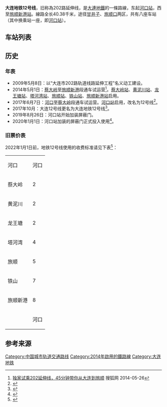 {{noteTA
|G1 =Transport}}
{{Infobox rail system-route
|rail_name=大连地铁12号线
|banner_color={{大连地铁颜色|12}}
|image=File:Dalian Metro Line 12.jpg
|sec_banner_color=
|third_banner_color=
|logo_filename=
|logo_bgcolor=
|logo_note=
|code_name= R2<ref name="DLMName">{{cite web|url=http://www.mxwz.com/comp/view.aspx?ID=2276705|title=咨询发改委对地铁修改番号的进度|publisher=大连市发展和改革委员会|work=民心网|date=2017-09-11|accessdate=2017-10-16|archive-date=2020-04-05|archive-url=https://web.archive.org/web/20200405081926/http://www.mxwz.com/comp/view.aspx?ID=2276705|dead-url=yes}}</ref>
|locale={{PRC}}[[辽宁省|辽宁省]][[大连市|大连市]]
|service_type=[[城市軌道交通系統|城市軌道交通系統]]
|network=[[大連地鐵|大連地鐵]]
|status=營運中
|begin_operation={{Start date and age|2014|5|1}}
|end_operation=
|lastextension= {{Start date and age|2017|6|7}}
|operation_note=
|system_length=40.35[[公里|公里]]
|length_in_operation=
|total_length=
|character=地下、架高
|line_title=路線
|lines=[[雙線鐵路|雙線]]
|stations=8（未來發展：14）
|start = [[河口站_(辽宁省)|河口]]
|end = [[旅顺新港站|旅顺新港]]
|secondary_route=
|main_stations=
|ridership=  <!--([[大连地铁12号线/乘客人數資料來源日期/_****年**月|大连地铁12号线//乘客人數資料來源日期/ ****年**月]])-->
|fleet_size=4節B型編組
|max_speed=100km/h
|track_gauge= 1435毫米（[[标准轨|标准轨]]）
|depot=铁山车辆段
|operator=[[大连地铁运营有限公司|大连地铁运营有限公司]]
|franchise=
|hq=
|key_person=
|website=
|map={{大连地铁12号线RDT}}
}}
'''大连地铁12号线'''，旧称為202路延伸线，是[[大連地鐵|大連地鐵]]的一條路線，东起[[河口站_(辽宁省)|河口站]]，西至[[旅顺新港站|旅顺新港站]]。線路全长40.38千米，途径[[甘井子区|甘井子]]、[[旅顺口区|旅顺口]]两区，共有八座车站（其中换乘站一座，即[[河口站_(辽宁省)|河口站]]）。

==车站列表==
{{大连地铁12号线车站列表}}

==历史==
===年表===
* 2009年5月8日：以“大连市202路轨道线路延伸工程”名义动工建设。
* 2014年5月1日：[[蔡大岭站|蔡大岭]]至[[旅顺新港站|旅顺新港]]段通车试运营<ref>[http://news.focus.cn/dl/2014-05-22/5070818.html 独家试乘202延伸线，45分钟带你从大连到旅顺] {{Wayback|url=http://news.focus.cn/dl/2014-05-22/5070818.html |date=20161115132151 }} 搜狐网 2014-05-26</ref>。[[蔡大岭站|蔡大岭站]]、[[黄泥川站|黄泥川站]]、[[龙王塘站|龙王塘站]]、[[塔河湾站|塔河湾站]]、[[旅顺站_(地铁)|旅顺站]]、[[铁山站_(大连市)|铁山站]]、[[旅顺新港站|旅顺新港站]]启用。
* 2017年6月7日：[[河口站_(辽宁省)|河口]]至[[蔡大岭站|蔡大岭]]段通车试运营。[[河口站_(辽宁省)|河口站]]启用，改名为12号线<ref>{{Cite web|title=地铁1号线二期、2号线东段、12号线河口至蔡大岭站载客试运营-中新网辽宁频道|url=http://www.ln.chinanews.com/news/2017/0608/52975.html|accessdate=2021-01-28|work=www.ln.chinanews.com|archive-date=2018-04-17|archive-url=https://web.archive.org/web/20180417191816/http://www.ln.chinanews.com/news/2017/0608/52975.html|dead-url=no}}</ref>。
*2017年10月：大连12号线更名为大连地铁12号线<ref>{{Cite web|title=大连公交网|url=http://www.dalianbus.com/sngj/index_gjls.asp|access-date=2022-01-02|publisher=大连公交网|language=zh|archive-url=https://web.archive.org/web/20220313145126/http://www.dalianbus.com/sngj/index_gjls.asp|archive-date=2022-03-13|dead-url=no}}</ref>。
*2019年8月26日：河口站开始加装屏蔽门。
*2020年1月1日：河口站加装的屏蔽门正式投入使用<ref>{{Cite web|title=#我的地铁我的城# 【2020年首日，河口站12号线站台安全门正式投入使用了】|url=https://my.weibo.com/5406544216/Int0OoaGe|access-date=2022-01-02|date=2020-01-01|publisher=大连地铁|language=zh|archive-url=https://web.archive.org/web/20220313145101/https://my.weibo.com/5406544216/Int0OoaGe|archive-date=2022-03-13|dead-url=no}}</ref>。
===旧票价表===
2022年1月1日前，地铁12号线使用的收费标准请见下表<ref>{{Cite web|title=【中国地铁】盘点全国地铁票价 差距竟然高达2倍？_哔哩哔哩_bilibili|url=https://www.bilibili.com/video/BV1w3411t7Vc/|access-date=2022-01-02|last=杭州地铁5号线|work=www.bilibili.com|language=zh-Hans|archive-date=2022-01-02|archive-url=https://web.archive.org/web/20220102154933/https://www.bilibili.com/video/BV1w3411t7Vc/}}</ref>：
{| class="wikitable"
|-
|河口
|河口
|-
|蔡大岭
| 2 || 蔡大岭
|-
|黄泥川
| 2 || 2 || 黄泥川
|-
|龙王塘
| 2 || 2 || 2 || 龙王塘
|-
|塔河湾
| 4 || 3 || 2 || 2 || 塔河湾
|-
|旅顺
| 5 || 5 || 4 || 3 || 2 || 旅顺
|-
|铁山
| 7 || 7 || 6 || 5 || 3 || 2 || 铁山
|-
|旅顺新港
| 8 || 7 || 6 || 5 || 4 || 2 || 2 || 旅顺新港
|-
|
| 河口 
| 蔡大岭 
| 黄泥川 
| 龙王塘 
| 塔河湾 
| 旅顺 
| 铁山 
| 旅顺新港
|}


==参考来源==
{{reflist}}

{{大连地铁12号线}}
{{大连地铁线路}}

[[Category:中国城市轨道交通路线|Category:中国城市轨道交通路线]]
[[Category:2014年啟用的鐵路線|Category:2014年啟用的鐵路線]]
[[Category:大连地铁|Category:大连地铁]]